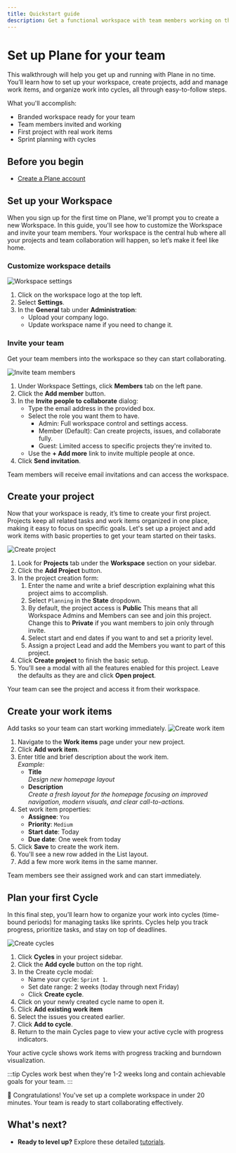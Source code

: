 ```yaml
---
title: Quickstart guide
description: Get a functional workspace with team members working on their first project.
---
```


# Set up Plane for your team

This walkthrough will help you get up and running with Plane in no time. You’ll learn how to set up your workspace, create projects, add and manage work items, and organize work into cycles, all through easy-to-follow steps.

What you'll accomplish:

- Branded workspace ready for your team
- Team members invited and working
- First project with real work items
- Sprint planning with cycles

## Before you begin
- [Create a Plane account](/#get-plane)

## Set up your Workspace 
When you sign up for the first time on Plane, we'll prompt you to create a new Workspace. In this guide, you'll see how to customize the Workspace and invite your team members. Your workspace is the central hub where all your projects and team collaboration will happen, so let’s make it feel like home.

### Customize workspace details

![Workspace settings](https://media.docs.plane.so/quickstart/workspace-settings.webp#hero)

1. Click on the workspace logo at the top left.
2. Select **Settings**.
2. In the **General** tab under **Administration**:
    - Upload your company logo.
    - Update workspace name if you need to change it. 

### Invite your team
Get your team members into the workspace so they can start collaborating.

![Invite team members](https://media.docs.plane.so/quickstart/invite-team-members.webp#hero)

1. Under Workspace Settings, click **Members** tab on the left pane.
2. Click the **Add member** button.
3. In the **Invite people to collaborate** dialog:
    - Type the email address in the provided box.
    - Select the role you want them to have. 
       - Admin: Full workspace control and settings access.
       - Member (Default): Can create projects, issues, and collaborate fully.
       - Guest: Limited access to specific projects they're invited to.
    - Use the **+ Add more** link to invite multiple people at once.
4. Click **Send invitation**.

Team members will receive email invitations and can access the workspace.

## Create your project

Now that your workspace is ready, it’s time to create your first project. Projects keep all related tasks and work items organized in one place, making it easy to focus on specific goals. Let's set up a project and add work items with basic properties to get your team started on their tasks.

![Create project](https://media.docs.plane.so/quickstart/create-project.webp#hero)

1. Look for **Projects** tab under the **Workspace** section on your sidebar.
2. Click the **Add Project** button.
4. In the project creation form:
    1. Enter the name  and write a brief description explaining what this project aims to accomplish.
    2. Select `Planning` in the **State** dropdown.
    3. By default, the project access is **Public** This means that all Workspace Admins and Members can see and join this project. Change this to **Private** if you want members to join only through invite.
    4. Select start and end dates if you want to and set a priority level. 
    5. Assign a project Lead and add the Members you want to part of this project. 
5. Click **Create project** to finish the basic setup.
6. You’ll see a modal with all the features enabled for this project. Leave the defaults as they are and click **Open project**.

Your team can see the project and access it from their workspace.

## Create your work items

Add tasks so your team can start working immediately.
![Create work item](https://media.docs.plane.so/quickstart/create-work-item.webp#hero)

1. Navigate to the **Work items** page under your new project.
2. Click **Add work item**.
3. Enter title and brief description about the work item.  
   *Example:* 
   - **Title**  
    *Design new homepage layout*
   - **Description**  
   *Create a fresh layout for the homepage focusing on improved navigation, modern visuals, and clear call-to-actions.*
3. Set work item properties:   
   - **Assignee**:  `You`
   - **Priority**: `Medium`
   - **Start date**: Today
   - **Due date**: One week from today
6. Click **Save** to create the work item. 
7. You'll see a new row added in the List layout. 
8. Add a few more work items in the same manner.

Team members see their assigned work and can start immediately.

## Plan your first Cycle

In this final step, you’ll learn how to organize your work into cycles (time-bound periods) for managing tasks like sprints. Cycles help you track progress, prioritize tasks, and stay on top of deadlines.

![Create cycles](https://media.docs.plane.so/quickstart/create-cycles.webp#hero)

1. Click **Cycles** in your project sidebar.
2. Click the **Add cycle** button on the top right.
3. In the Create cycle modal:
    - Name your cycle: `Sprint 1`.
    - Set date range: 2 weeks (today through next Friday)
    - Click **Create cycle**.
4. Click on your newly created cycle name to open it.
5. Click **Add existing work item**
6. Select the issues you created earlier. 
7. Click **Add to cycle**. 
8. Return to the main Cycles page to view your active cycle with progress indicators.

Your active cycle shows work items with progress tracking and burndown visualization.

:::tip
Cycles work best when they're 1-2 weeks long and contain achievable goals for your team.
:::

🎉 Congratulations!
You've set up a complete workspace in under 20 minutes. Your team is ready to start collaborating effectively.

## What's next?
- **Ready to level up?** Explore these detailed [tutorials](/introduction/tutorials/overview).


